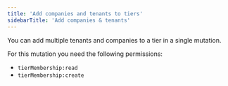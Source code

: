 ```yaml
---
title: 'Add companies and tenants to tiers'
sidebarTitle: 'Add companies & tenants'
---
```


You can add multiple tenants and companies to a tier in a single mutation.

For this mutation you need the following permissions:

- `tierMembership:read`
- `tierMembership:create`

<Tabs>
  <Tab title="Typescript SDK">
    <Snippet file="typescript-sdk/add-members-to-tier.mdx" />
  </Tab>
  <Tab title="GraphQL">
    <Snippet file="graphql/add-members-to-tier.mdx" />
  </Tab>
</Tabs>
